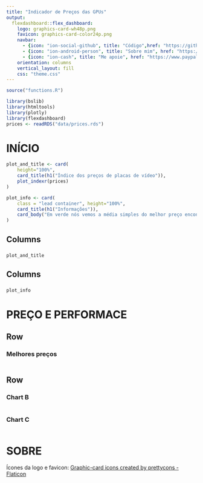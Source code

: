 ```yaml
---
title: "Indicador de Preços das GPUs"
output: 
  flexdashboard::flex_dashboard:
    logo: graphics-card-wh48p.png
    favicon: graphics-card-color24p.png
    navbar:
      - {icon: "ion-social-github", title: "Código",href: "https://github.com/VFLins/Prind_Monitor"}
      - {icon: "ion-android-person", title: "Sobre mim", href: "https://sites.google.com/view/vflins/"}
      - {icon: "ion-cash", title: "Me apoie", href: "https://www.paypal.com/donate/?hosted_button_id=LCT6TBWH4LN8S"}
    orientation: columns
    vertical_layout: fill
    css: "theme.css"
---
```


```r
source("functions.R")

library(bslib)
library(htmltools)
library(plotly)
library(flexdashboard)
prices <- readRDS("data/prices.rds")
```

INÍCIO
=======================================================================

```r
plot_and_title <- card(
    height="100%",
    card_title(h1("Índice dos preços de placas de vídeo")), 
    plot_indexr(prices)
)

plot_info <- card(
    class = "lead container", height="100%",
    card_title(h1("Informações")),
    card_body("Em verde nós vemos a média simples do melhor preço encontrado para todos os chips gráficos acompanhados aqui. Já em branco temos uma previsão do que esperamos para o valor do índice na próxima semana.")
)
```

Columns {data-width=700}
-----------------------------------------------------------------------

### 

```r
plot_and_title
```

Columns {data-width=300}
-----------------------------------------------------------------------

### 

```r
plot_info
```


PREÇO E PERFORMACE
=======================================================================

Row {data-height=550}
-----------------------------------------------------------------------

### Melhores preços

```r

```

Row {data-height=450}
-----------------------------------------------------------------------

### Chart B

```r

```

### Chart C

```r

```

SOBRE
======================================================================

Ícones da logo e favicon: <a href="https://www.flaticon.com/free-icons/graphic-card" title="graphic-card icons">Graphic-card icons created by prettycons - Flaticon</a>

